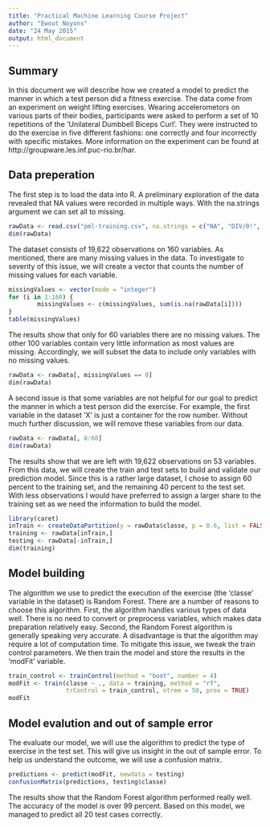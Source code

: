 ```yaml
---
title: "Practical Machine Learning Course Project"
author: "Ewout Noyons"
date: "24 May 2015"
output: html_document
---
```


## Summary

In this document we will describe how we created a model to predict the manner in which a test person did a fitness exercise. The data come from an experiment on weight lifting exercises. Wearing accelerometors on various parts of their bodies, participants were asked to perform a set of 10 repetitions of the 'Unilateral Dumbbell Biceps Curl'. They were instructed to do the exercise in five different fashions: one correctly and four incorrectly with specific mistakes. More information on the experiment can be found at http://groupware.les.inf.puc-rio.br/har.

## Data preperation

The first step is to load the data into R. A preliminary exploration of the data revealed that NA values were recorded in multiple ways. With the na.strings argument we can set all to missing.

```r
rawData <- read.csv("pml-training.csv", na.strings = c("NA", "DIV/0!", ""))
dim(rawData)
```

The dataset consists of 19,622 observations on 160 variables. As mentioned, there are many missing values in the data. To investigate to severity of this issue, we will create a vector that counts the number of missing values for each variable. 

```r
missingValues <- vector(mode = "integer")
for (i in 1:160) {
        missingValues <- c(missingValues, sum(is.na(rawData[i])))
}
table(missingValues)
```

The results show that only for 60 variables there are no missing values. The other 100 variables contain very little information as most values are missing. Accordingly, we will subset the data to include only variables with no missing values.

```r
rawData <- rawData[, missingValues == 0]
dim(rawData)
```

A second issue is that some variables are not helpful for our goal to predict the manner in which a test person did the exercise. For example, the first variable in the dataset 'X' is just a container for the row number. Without much further discussion, we will remove these variables from our data.

```r
rawData <- rawData[, 8:60]
dim(rawData)
```

The results show that we are left with 19,622 observations on 53 variables. From this data, we will create the train and test sets to build and validate our prediction model. Since this is a rather large dataset, I chose to assign 60 percent to the training set, and the remaining 40 percent to the test set. With less observations I would have preferred to assign a larger share to the training set as we need the information to build the model.

```r
library(caret)
inTrain <- createDataPartition(y = rawData$classe, p = 0.6, list = FALSE)
training <- rawData[inTrain,]
testing <- rawData[-inTrain,]
dim(training)
```

## Model building

The algorithm we use to predict the execution of the exercise (the 'classe' variable in the dataset) is Random Forest. There are a number of reasons to choose this algorithm. First, the algorithm handles various types of data well. There is no need to convert or preprocess variables, which makes data preparation relatively easy. Second, the Random Forest algorithm is generally speaking very accurate. A disadvantage is that the algorithm may require a lot of computation time. To mitigate this issue, we tweak the train control parameters. We then train the model and store the results in the 'modFit' variable.

```r
train_control <- trainControl(method = "boot", number = 4)
modFit <- train(classe ~ ., data = training, method = "rf",
                trControl = train_control, ntree = 50, prox = TRUE)
modFit
```

## Model evalution and out of sample error

The evaluate our model, we will use the algorithm to predict the type of exercise in the test set. This will give us insight in the out of sample error. To help us understand the outcome, we will use a confusion matrix.

```r
predictions <- predict(modFit, newdata = testing)
confusionMatrix(predictions, testing$classe)
```

The results show that the Random Forest algorithm performed really well. The accuracy of the model is over 99 percent. Based on this model, we managed to predict all 20 test cases correctly.